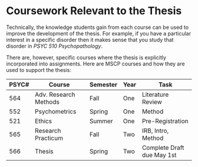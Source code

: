 # Coursework Relevant to the Thesis


Technically, the knowledge students gain from each course can be used to improve the development of the thesis. For example, if you have a particular interest in a specific disorder then it makes sense that you study that disorder in *PSYC 510 Psychopathology*. 

There are, however, specific courses where the thesis is explicitly incorporated into assignments.  Here are MSCP courses and how they are used to support the thesis: 



|PSYC#| Course           | Semester | Year | Task | 
|--|----------------|---------------|------|-----------|
| 564 | Adv. Research Methods | Fall | One | Literature Review |
| 552 | Psychometrics | Spring | One | Method |
| 521 | Ethics | Summer | One | Pre-Registration |
| 565 | Research Practicum | Fall | Two | IRB, Intro, Method |
| 566 | Thesis| Spring | Two | Complete Draft due May 1st |
